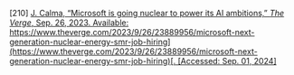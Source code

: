 \[210\]	[J. Calma, “Microsoft is going nuclear to power its AI ambitions,” *The Verge*, Sep. 26, 2023\. Available:](http://paperpile.com/b/Lj1YHA/uQb0) [https://www.theverge.com/2023/9/26/23889956/microsoft-next-generation-nuclear-energy-smr-job-hiring](https://www.theverge.com/2023/9/26/23889956/microsoft-next-generation-nuclear-energy-smr-job-hiring)[. \[Accessed: Sep. 01, 2024\]](http://paperpile.com/b/Lj1YHA/uQb0)